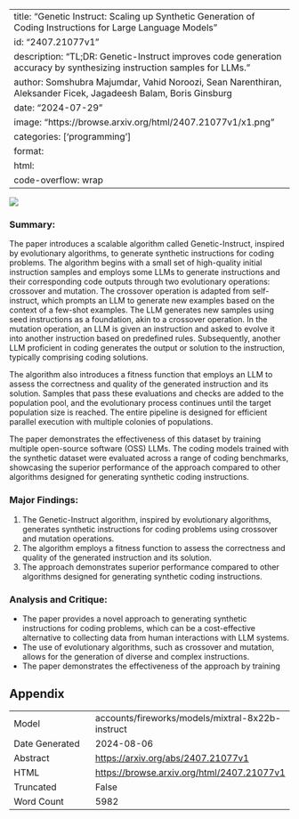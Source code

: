 
---
title: "Genetic Instruct: Scaling up Synthetic Generation of Coding Instructions for Large Language Models"
id: "2407.21077v1"
description: "TL;DR: Genetic-Instruct improves code generation accuracy by synthesizing instruction samples for LLMs."
author: Somshubra Majumdar, Vahid Noroozi, Sean Narenthiran, Aleksander Ficek, Jagadeesh Balam, Boris Ginsburg
date: "2024-07-29"
image: "https://browse.arxiv.org/html/2407.21077v1/x1.png"
categories: ['programming']
format:
  html:
    code-overflow: wrap
---

![](https://browse.arxiv.org/html/2407.21077v1/x1.png)

### Summary:

The paper introduces a scalable algorithm called Genetic-Instruct, inspired by evolutionary algorithms, to generate synthetic instructions for coding problems. The algorithm begins with a small set of high-quality initial instruction samples and employs some LLMs to generate instructions and their corresponding code outputs through two evolutionary operations: crossover and mutation. The crossover operation is adapted from self-instruct, which prompts an LLM to generate new examples based on the context of a few-shot examples. The LLM generates new samples using seed instructions as a foundation, akin to a crossover operation. In the mutation operation, an LLM is given an instruction and asked to evolve it into another instruction based on predefined rules. Subsequently, another LLM proficient in coding generates the output or solution to the instruction, typically comprising coding solutions.

The algorithm also introduces a fitness function that employs an LLM to assess the correctness and quality of the generated instruction and its solution. Samples that pass these evaluations and checks are added to the population pool, and the evolutionary process continues until the target population size is reached. The entire pipeline is designed for efficient parallel execution with multiple colonies of populations.

The paper demonstrates the effectiveness of this dataset by training multiple open-source software (OSS) LLMs. The coding models trained with the synthetic dataset were evaluated across a range of coding benchmarks, showcasing the superior performance of the approach compared to other algorithms designed for generating synthetic coding instructions.

### Major Findings:
1. The Genetic-Instruct algorithm, inspired by evolutionary algorithms, generates synthetic instructions for coding problems using crossover and mutation operations.
2. The algorithm employs a fitness function to assess the correctness and quality of the generated instruction and its solution.
3. The approach demonstrates superior performance compared to other algorithms designed for generating synthetic coding instructions.

### Analysis and Critique:
- The paper provides a novel approach to generating synthetic instructions for coding problems, which can be a cost-effective alternative to collecting data from human interactions with LLM systems.
- The use of evolutionary algorithms, such as crossover and mutation, allows for the generation of diverse and complex instructions.
- The paper demonstrates the effectiveness of the approach by training

## Appendix

|          |          |
|----------|----------|
| Model     | accounts/fireworks/models/mixtral-8x22b-instruct       |
| Date Generated     | 2024-08-06       |
| Abstract | [https://arxiv.org/abs/2407.21077v1](https://arxiv.org/abs/2407.21077v1)        |
| HTML     | [https://browse.arxiv.org/html/2407.21077v1](https://browse.arxiv.org/html/2407.21077v1)       |
| Truncated       | False       |
| Word Count       | 5982       |